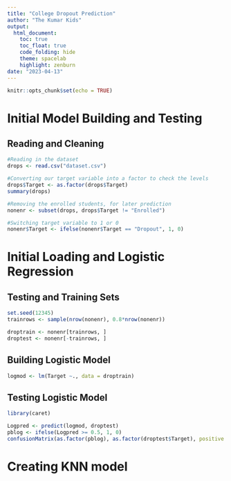```yaml
---
title: "College Dropout Prediction"
author: "The Kumar Kids"
output:
  html_document:
    toc: true
    toc_float: true
    code_folding: hide
    theme: spacelab
    highlight: zenburn
date: "2023-04-13"
---
```


```r
knitr::opts_chunk$set(echo = TRUE)
```

# Initial Model Building and Testing

## Reading and Cleaning
```r
#Reading in the dataset
drops <- read.csv("dataset.csv")

#Converting our target variable into a factor to check the levels
drops$Target <- as.factor(drops$Target)
summary(drops)

#Removing the enrolled students, for later prediction
nonenr <- subset(drops, drops$Target != "Enrolled")

#Switching target variable to 1 or 0
nonenr$Target <- ifelse(nonenr$Target == "Dropout", 1, 0)
```

# Initial Loading and Logistic Regression
## Testing and Training Sets
```r
set.seed(12345)
trainrows <- sample(nrow(nonenr), 0.8*nrow(nonenr))

droptrain <- nonenr[trainrows, ]
droptest <- nonenr[-trainrows, ]
```

## Building Logistic Model
```r
logmod <- lm(Target ~., data = droptrain)
```

## Testing Logistic Model
```r
library(caret)

Logpred <- predict(logmod, droptest)
pblog <- ifelse(Logpred >= 0.5, 1, 0)
confusionMatrix(as.factor(pblog), as.factor(droptest$Target), positive = "1")
```

# Creating KNN model